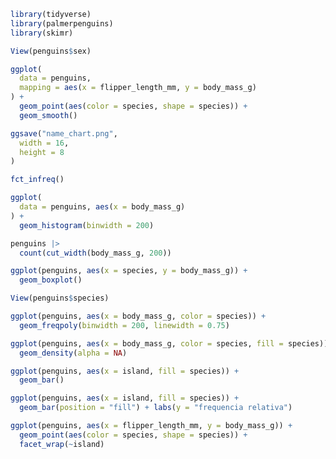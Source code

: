 ```r
library(tidyverse)
library(palmerpenguins)
library(skimr)
```

```r
View(penguins$sex)
```
```r
ggplot(
  data = penguins,
  mapping = aes(x = flipper_length_mm, y = body_mass_g)
) +
  geom_point(aes(color = species, shape = species)) +
  geom_smooth()

```
```r
ggsave("name_chart.png",
  width = 16,
  height = 8
)
```
```r
fct_infreq()

```
```r
ggplot(
  data = penguins, aes(x = body_mass_g)
) +
  geom_histogram(binwidth = 200)

```
```r
penguins |>
  count(cut_width(body_mass_g, 200))
```
```r
ggplot(penguins, aes(x = species, y = body_mass_g)) +
  geom_boxplot()
```
```r
View(penguins$species)

```
```r
ggplot(penguins, aes(x = body_mass_g, color = species)) +
  geom_freqpoly(binwidth = 200, linewidth = 0.75)

```
```r
ggplot(penguins, aes(x = body_mass_g, color = species, fill = species)) +
  geom_density(alpha = NA)

```
```r
ggplot(penguins, aes(x = island, fill = species)) +
  geom_bar()

```
```r
ggplot(penguins, aes(x = island, fill = species)) +
  geom_bar(position = "fill") + labs(y = "frequencia relativa")

```
```r
ggplot(penguins, aes(x = flipper_length_mm, y = body_mass_g)) +
  geom_point(aes(color = species, shape = species)) +
  facet_wrap(~island)
```
